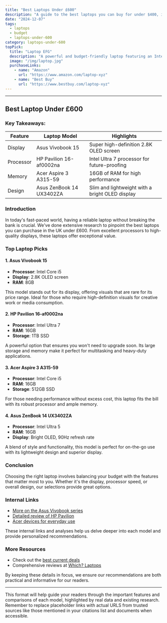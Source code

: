 ```yaml
---
title: "Best Laptops Under £600"
description: "A guide to the best laptops you can buy for under $400, including features and specs."
date: "2024-12-07"
tags:
  - laptops
  - budget
  - laptops-under-600
category: laptops-under-600
topPick:
  title: "Laptop EFG"
  description: "A powerful and budget-friendly laptop featuring an Intel Core i5 processor, 8GB RAM, and 256GB SSD."
  image: "/img/laptop.jpg"
  purchaseLinks:
    - name: "Amazon"
      url: "https://www.amazon.com/laptop-xyz"
    - name: "Best Buy"
      url: "https://www.bestbuy.com/laptop-xyz"
---
```


---

## Best Laptop Under £600

### Key Takeaways:

| Feature   | Laptop Model             | Highlights                                      |
| --------- | ------------------------ | ----------------------------------------------- |
| Display   | Asus Vivobook 15         | Super high-definition 2.8K OLED screen          |
| Processor | HP Pavilion 16-af0002na  | Intel Ultra 7 processor for future-proofing     |
| Memory    | Acer Aspire 3 A315-59    | 16GB of RAM for high performance                |
| Design    | Asus ZenBook 14 UX3402ZA | Slim and lightweight with a bright OLED display |

### Introduction

In today's fast-paced world, having a reliable laptop without breaking the bank is crucial. We've done extensive research to pinpoint the best laptops you can purchase in the UK under £600. From excellent processors to high-quality displays, these laptops offer exceptional value.

### Top Laptop Picks

#### 1. Asus Vivobook 15

- **Processor**: Intel Core i5
- **Display**: 2.8K OLED screen
- **RAM**: 8GB

This model stands out for its display, offering visuals that are rare for its price range. Ideal for those who require high-definition visuals for creative work or media consumption.

#### 2. HP Pavilion 16-af0002na

- **Processor**: Intel Ultra 7
- **RAM**: 16GB
- **Storage**: 1TB SSD

A powerful option that ensures you won't need to upgrade soon. Its large storage and memory make it perfect for multitasking and heavy-duty applications.

#### 3. Acer Aspire 3 A315-59

- **Processor**: Intel Core i5
- **RAM**: 16GB
- **Storage**: 512GB SSD

For those needing performance without excess cost, this laptop fits the bill with its robust processor and ample memory.

#### 4. Asus ZenBook 14 UX3402ZA

- **Processor**: Intel Ultra 5
- **RAM**: 16GB
- **Display**: Bright OLED, 90Hz refresh rate

A blend of style and functionality, this model is perfect for on-the-go use with its lightweight design and superior display.

### Conclusion

Choosing the right laptop involves balancing your budget with the features that matter most to you. Whether it's the display, processor speed, or overall design, our selections provide great options.

### Internal Links

- [More on the Asus Vivobook series](#)
- [Detailed review of HP Pavilion](#)
- [Acer devices for everyday use](#)

These internal links and analyses help us delve deeper into each model and provide personalized recommendations.

### More Resources

- Check out the [best current deals](https://www.independent.co.uk/extras/indybest/gadgets-tech/laptops-tablets/best-laptop-deals-b2102629.html)
- Comprehensive reviews at [Which? Laptops](https://www.which.co.uk/reviews/laptops/article/best-laptop-deals-a0gLg0i9nmhc)

By keeping these details in focus, we ensure our recommendations are both practical and informative for our readers.

---

This format will help guide your readers through the important features and comparisons of each model, highlighted by real data and existing research. Remember to replace placeholder links with actual URLS from trusted sources like those mentioned in your citations list and documents when accessible.
